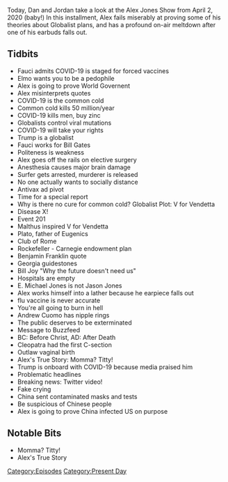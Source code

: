 {{Episode
    | title           = April 2, 2020
    | caption         = [https://knowledgefight.libsyn.com/knowledge-fight-april-2-2020 Listen to this episode on Libsyn]
    | episodeNumber   = 416
    | length          = 02:23:09
    | airDate         = April 6, 2020
    | coverageDate    = April 2, 2020
    | episodeType     = [[:Category:Present Day|Present Day]]
    | appearance      = [[Anthony Fauci]], [[Bill Gates]], [[Thomas Robert Malthus]], [[Plato]], [[Bill Joy]], [[E. Michael Jones]], [[Jason Jones]], [[Andrew Cuomo]]
    | previousEpisode = [[415: April 1, 2020]]
    | nextEpisode     = [[417: April 5, 2020]]
}}

{{Stub}}

Today, Dan and Jordan take a look at the Alex Jones Show from April 2, 2020 (baby!) In this installment, Alex fails miserably at proving some of his theories about Globalist plans, and has a profound on-air meltdown after one of his earbuds falls out.

==Tidbits==

*Fauci admits COVID-19 is staged for forced vaccines
*Elmo wants you to be a pedophile
*Alex is going to prove World Governent
*Alex misinterprets quotes
*COVID-19 is the common cold
*Common cold kills 50 million/year
*COVID-19 kills men, buy zinc
*Globalists control viral mutations
*COVID-19 will take your rights
*Trump is a globalist
*Fauci works for Bill Gates
*Politeness is weakness
*Alex goes off the rails on elective surgery
*Anesthesia causes major brain damage
*Surfer gets arrested, murderer is released
*No one actually wants to socially distance
*Antivax ad pivot
*Time for a special report
*Why is there no cure for common cold? Globalist Plot: V for Vendetta
*Disease X!
*Event 201
*Malthus inspired V for Vendetta
*Plato, father of Eugenics
*Club of Rome
*Rockefeller - Carnegie endowment plan
*Benjamin Franklin quote
*Georgia guidestones
*Bill Joy "Why the future doesn't need us"
*Hospitals are empty
*E. Michael Jones is not Jason Jones
*Alex works himself into a lather because he earpiece falls out
*flu vaccine is never accurate
*You're all going to burn in hell
*Andrew Cuomo has nipple rings
*The public deserves to be exterminated
*Message to Buzzfeed
*BC: Before Christ, AD: After Death
*Cleopatra had the first C-section
*Outlaw vaginal birth
*Alex's True Story: Momma? Titty!
*Trump is onboard with COVID-19 because media praised him
*Problematic headlines
*Breaking news: Twitter video!
*Fake crying
*China sent contaminated masks and tests
*Be suspicious of Chinese people
*Alex is going to prove China infected US on purpose

==Notable Bits==

*Momma? Titty!
*Alex's True Story

[[Category:Episodes]]
[[Category:Present Day]]